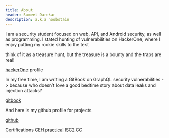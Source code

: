 ```yaml
---
title: About
header: Sumeet Darekar
description: a.k.a noobstain 
---
```


I am a security student focused on web, API, and Android security, as well as programming. I stated hunting of vulnerabilities on HackerOne, where I enjoy putting my rookie skills to the test

think of it as a treasure hunt, but the treasure is a bounty and the traps are real!

[hackerOne](https://hackerone.com/noobstain) profile

In my free time, I am writing a GitBook on GraphQL security vulnerabilities
-> because who doesn’t love a good bedtime story about data leaks and injection attacks?

[gitbook](https://noobstain.gitbook.io/graphql)        

And here is my github profile for projects

[github](https://github.com/sumeet-darekar)

Certifications
[CEH practical](https://drive.google.com/file/d/1xbS9VPqhCDNPwmQR-DjKDC0h-e0vTFJ5/view?usp=sharing)
[ISC2 CC](https://drive.google.com/file/d/13aiCw1o_jKCZfTtnzv-g3SGLgR_OK-12/view)
